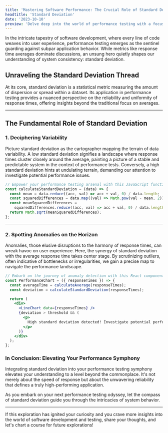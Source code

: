 ```yaml
---
title: 'Mastering Software Performance: The Crucial Role of Standard Deviation'
headtitle: 'Standard Deviation'
date: '2023-10-10'
preview: 'Delve deep into the world of performance testing with a focus on the often-overlooked but critical standard deviation.'
---
```


In the intricate tapestry of software development, where every line of code weaves into user experience, performance testing emerges as the sentinel guarding against subpar application behavior. While metrics like response time averages dominate discussions, an unsung hero quietly shapes our understanding of system consistency: standard deviation.

## Unraveling the Standard Deviation Thread

At its core, standard deviation is a statistical metric measuring the amount of dispersion or spread within a dataset. Its application in performance testing provides a nuanced perspective on the reliability and uniformity of response times, offering insights beyond the traditional focus on averages.

---
## The Fundamental Role of Standard Deviation

### 1. **Deciphering Variability**

Picture standard deviation as the cartographer mapping the terrain of data variability. A low standard deviation signifies a landscape where response times cluster closely around the average, painting a picture of a stable and predictable system in the context of performance tests. Conversely, a high standard deviation hints at undulating terrain, demanding our attention to investigate potential performance issues.

```javascript
// Empower your performance testing arsenal with this JavaScript function for calculating standard deviation
const calculateStandardDeviation = (data) => {
  const mean = data.reduce((acc, val) => acc + val, 0) / data.length;
  const squaredDifferences = data.map((val) => Math.pow(val - mean, 2));
  const meanSquaredDifferences =
    squaredDifferences.reduce((acc, val) => acc + val, 0) / data.length;
  return Math.sqrt(meanSquaredDifferences);
};
```
---
### 2. Spotting Anomalies on the Horizon
Anomalies, those elusive disruptions to the harmony of response times, can wreak havoc on user experience. Here, the synergy of standard deviation with the average response time takes center stage. By scrutinizing outliers, often indicative of bottlenecks or irregularities, we gain a precise map to navigate the performance landscape.

```jsx
// Embark on the journey of anomaly detection with this React component
const PerformanceChart = ({ responseTimes }) => {
  const averageTime = calculateAverage(responseTimes);
  const deviation = calculateStandardDeviation(responseTimes);

  return (
    <div>
      <LineChart data={responseTimes} />
      {deviation > threshold && (
        <p>
          High standard deviation detected! Investigate potential performance issues.
        </p>
      )}
    </div>
  );
};
```
### In Conclusion: Elevating Your Performance Symphony
Integrating standard deviation into your performance testing symphony elevates your understanding to a level beyond the commonplace. It's not merely about the speed of response but about the unwavering reliability that defines a truly high-performing application.

As you embark on your next performance testing odyssey, let the compass of standard deviation guide you through the intricacies of system behavior.

---

If this exploration has ignited your curiosity and you crave more insights into the world of software development and testing, share your thoughts, and let's chart a course for future explorations!